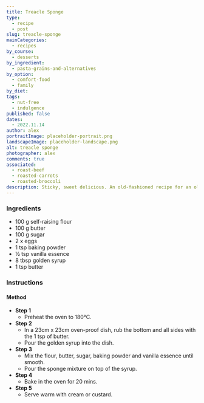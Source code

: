 ```yaml
---
title: Treacle Sponge
type:
  - recipe
  - post
slug: treacle-sponge
mainCategories: 
  - recipes 
by_course:
  - desserts
by_ingredient:
  - pasta-grains-and-alternatives
by_option:
  - comfort-food
  - family
by_diet:
tags:
  - nut-free
  - indulgence
published: false
dates: 
  - 2022.11.14
author: alex
portraitImage: placeholder-portrait.png
landscapeImage: placeholder-landscape.png
alt: treacle sponge
photographer: alex
comments: true
associated:
  - roast-beef
  - roasted-carrots
  - roasted-broccoli
description: Sticky, sweet delicious. An old-fashioned recipe for an old-fashioned dessert that remains a crowd pleaser.
---
```


<Ingredients>

### Ingredients
    
  - 100 g self-raising flour
  - 100 g butter
  - 100 g sugar
  - 2 x eggs
  - 1 tsp baking powder
  - ½ tsp vanilla essence
  - 8 tbsp golden syrup
  - 1 tsp butter

</Ingredients>

<Instructions>

### Instructions

#### Method

  - **Step 1**
    - Preheat the oven to 180°C.
  - **Step 2**
    - In a 23cm x 23cm oven-proof dish, rub the bottom and all sides with the 1 tsp of butter.
    - Pour the golden syrup into the dish.
  - **Step 3**
    - Mix the flour, butter, sugar, baking powder and vanilla essence until smooth.
    - Pour the sponge mixture on top of the syrup.
  - **Step 4**
    - Bake in the oven for 20 mins.
  - **Step 5**
    - Serve warm with cream or custard.

</Instructions>